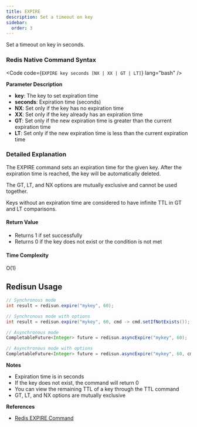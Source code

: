 ```yaml
---
title: EXPIRE
description: Set a timeout on key
sidebar:
  order: 3
---
```



Set a timeout on key in seconds.

### Redis Native Command Syntax

<Code code={`EXPIRE key seconds [NX | XX | GT | LT]`} lang="bash" />

**Parameter Description**

- **key**: The key to set expiration time
- **seconds**: Expiration time (seconds)
- **NX**: Set only if the key has no expiration time
- **XX**: Set only if the key already has an expiration time
- **GT**: Set only if the new expiration time is greater than the current expiration time
- **LT**: Set only if the new expiration time is less than the current expiration time

### Detailed Explanation

The EXPIRE command sets an expiration time for the given key. After the expiration time is reached, the key will be automatically deleted.

The GT, LT, and NX options are mutually exclusive and cannot be used together.

Keys without an expiration time are considered to have infinite TTL in GT and LT comparisons.

#### Return Value

- Returns 1 if set successfully
- Returns 0 if the key does not exist or the condition is not met

#### Time Complexity

O(1)

## Redisun Usage

```java
// Synchronous mode
int result = redisun.expire("mykey", 60);

// Synchronous mode with options
int result = redisun.expire("mykey", 60, cmd -> cmd.setIfNotExists());

// Asynchronous mode
CompletableFuture<Integer> future = redisun.asyncExpire("mykey", 60);

// Asynchronous mode with options
CompletableFuture<Integer> future = redisun.asyncExpire("mykey", 60, cmd -> cmd.setIfExists());
```

**Notes**

- Expiration time is in seconds
- If the key does not exist, the command will return 0
- You can view the remaining TTL of a key through the TTL command
- GT, LT, and NX options are mutually exclusive

**References**

- [Redis EXPIRE Command](https://redis.io/commands/expire/)
